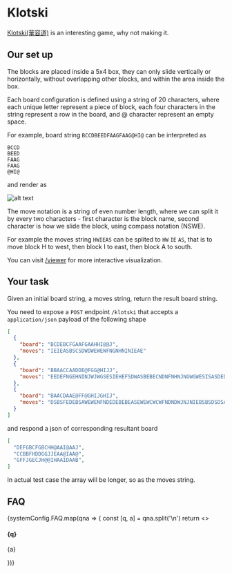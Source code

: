 # Klotski

[Klotski(華容道)](https://en.wikipedia.org/wiki/Klotski) is an interesting game, why not making it.

## Our set up

The blocks are placed inside a 5x4 box, they can only slide vertically or horizontally, without overlapping other blocks, and within the area inside the box.

Each board configuration is defined using a string of 20 characters, where each unique letter represent a piece of block, each four characters in the string represent a row in the board, and @ character represent an empty space.

For example, board string `BCCDBEEDFAAGFAAG@HI@` can be interpreted as

```
BCCD
BEED
FAAG
FAAG
@HI@
```

and render as

![alt text](image.png)

The move notation is a string of even number length, where we can split it by every two characters - first character is the block name, second character is how we slide the block, using compass notation (NSWE).

For example the moves string `HWIEAS` can be splited to `HW` `IE` `AS`, that is to move block H to west, then block I to east, then block A to south.

You can visit [/viewer](/viewer) for more interactive visualization.

## Your task

Given an initial board string, a moves string, return the result board string.

You need to expose a `POST` endpoint `/klotski` that accepts a `application/json` payload of the following shape

```json
[
  {
    "board": "BCDEBCFGAAFGAAHHI@@J",
    "moves": "IEIEASBSCSDWDWEWEWFNGNHNINIEAE"
  },
  {
    "board": "BBAACCAADDE@FGG@HIJJ",
    "moves": "EEDEFNGEHNINJWJWGSESIEHEFSDWASBEBECNDNFNHNJNGWGWESISASDEDEFNHNJNGNIWIWEWEWASJEJEGNENEWAW"
  },
  {
    "board": "BAACDAAE@FF@GHIJGHIJ",
    "moves": "DSBSFEDEBSAWEWENFNDEDEBEBEASEWEWCWCWFNDNDWJNJNIEBSBSDSDSAEGNGNHWDWDSASCSCEEEESFWGNHNDWJNINBEAS"
  }
]

```

and respond a json of corresponding resultant board

```json
[
  "DEFGBCFGBCHH@AAI@AAJ",
  "CCBBFHDDGGJJEAA@IAA@",
  "GFFJGECJH@@IHAAIDAAB",
]
```

In actual test case the array will be longer, so as the moves string.

## FAQ



{systemConfig.FAQ.map(qna => {
  const [q, a] = qna.split('\n')
  return <>
  <h4>{q}</h4>
  <p>{a}</p>
  </>
})}
